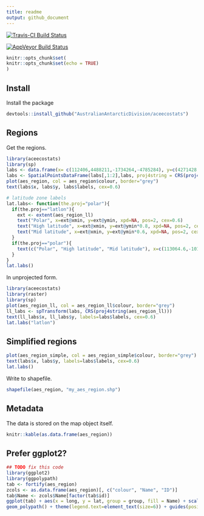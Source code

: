 ```yaml
---
title: readme
output: github_document
---
```


[![Travis-CI Build Status](https://travis-ci.org/AustralianAntarcticDivision/aceecostats.svg?branch=master)](https://travis-ci.org/AustralianAntarcticDivision/aceecostats)

[![AppVeyor Build Status](https://ci.appveyor.com/api/projects/status/github/AustralianAntarcticDivision/aceecostats?branch=master&svg=true)](https://ci.appveyor.com/project/AustralianAntarcticDivision/aceecostats)

<!-- README.md is generated from README.Rmd. Please edit that file -->

```r
knitr::opts_chunk$set(
knitr::opts_chunk$set(echo = TRUE)
)
```

## Install

Install the package

```r
devtools::install_github("AustralianAntarcticDivision/aceecostats")
```

## Regions

Get the regions. 

```r
library(aceecostats)
library(sp)
labs <- data.frame(x= c(112406,4488211,-1734264,-4785284), y=c(4271428,-224812,-3958297,-104377), labels=c("Atlantic","Indian", "West Pacific", "East Pacific"))
labs <- SpatialPointsDataFrame(labs[,1:2],labs, proj4string = CRS(proj4string(aes_region)))
plot(aes_region, col = aes_region$colour, border="grey")
text(labs$x, labs$y, labs$labels, cex=0.6)

# latitude zone labels
lat.labs<- function(the.proj="polar"){
  if(the.proj=="latlon"){
    ext <- extent(aes_region_ll)
    text("Polar", x=ext@xmin, y=ext@ymin, xpd=NA, pos=2, cex=0.6)
    text("High latitude", x=ext@xmin, y=ext@ymin*0.8, xpd=NA, pos=2, cex=0.6)
    text("Mid latitude", x=ext@xmin, y=ext@ymin*0.6, xpd=NA, pos=2, cex=0.6)
  }
  if(the.proj=="polar"){
    text(c("Polar", "High latitude", "Mid latitude"), x=c(113064.6,-1017581.1,-3642294), y=c(-1518296,-2285519,-3012363), cex=0.5, col=rgb(0,0,0,0.7))
  }
}
lat.labs()

```

In unprojected form. 

```r
library(aceecostats)
library(raster)
library(sp)
plot(aes_region_ll, col = aes_region_ll$colour, border="grey")
ll_labs <- spTransform(labs, CRS(proj4string(aes_region_ll)))
text(ll_labs$x, ll_labs$y, labels=labs$labels, cex=0.6)
lat.labs("latlon")

```

## Simplified regions

```r

plot(aes_region_simple, col = aes_region_simple$colour, border="grey")
text(labs$x, labs$y, labels=labs$labels, cex=0.6)
lat.labs()
```



Write to shapefile. 

```r
shapefile(aes_region, "my_aes_region.shp")
```


## Metadata 

The data is stored on the map object itself. 

```r
knitr::kable(as.data.frame(aes_region))
```


## Prefer ggplot2?


```r

## TODO fix this code
library(ggplot2)
library(ggpolypath)
tab <- fortify(aes_region)
zcols <- as.data.frame(aes_region)[, c("colour", "Name", "ID")]
tab$Name <- zcols$Name[factor(tab$id)]
ggplot(tab) + aes(x = long, y = lat, group = group, fill = Name) + scale_fill_manual(values = setNames(zcols$colour, zcols$Name)) + 
geom_polypath() + theme(legend.text=element_text(size=6)) + guides(position = "bottom")

```


